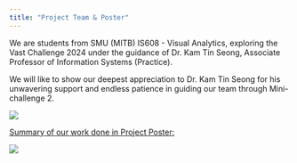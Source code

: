 ```yaml
---
title: "Project Team & Poster"
---
```


We are students from SMU (MITB) IS608 - Visual Analytics, exploring the Vast Challenge 2024 under the guidance of Dr. Kam Tin Seong, Associate Professor of Information Systems (Practice).

We will like to show our deepest appreciation to Dr. Kam Tin Seong for his unwavering support and endless patience in guiding our team through Mini-challenge 2.

![](images/photo_2024-06-29_16-21-42.jpg)

[Summary of our work done in Project Poster:]{.underline}

![](images/ISSS608%20VAA%20Project%20Poster%20-%20Group%201.jpg)
